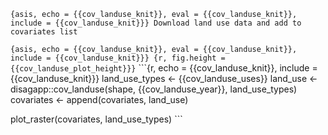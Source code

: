 ```{asis, echo = {{cov_landuse_knit}}, eval = {{cov_landuse_knit}}, include = {{cov_landuse_knit}}}
Download land use data and add to covariates list
```

```{asis, echo = {{cov_landuse_knit}}, eval = {{cov_landuse_knit}}, include = {{cov_landuse_knit}}}
{r, fig.height = {{cov_landuse_plot_height}}}
```
```{r, echo = {{cov_landuse_knit}}, include = {{cov_landuse_knit}}}
land_use_types <- {{cov_landuse_uses}}
land_use <- disagapp::cov_landuse(shape, {{cov_landuse_year}}, land_use_types)
covariates <- append(covariates, land_use)

plot_raster(covariates, land_use_types)
```
